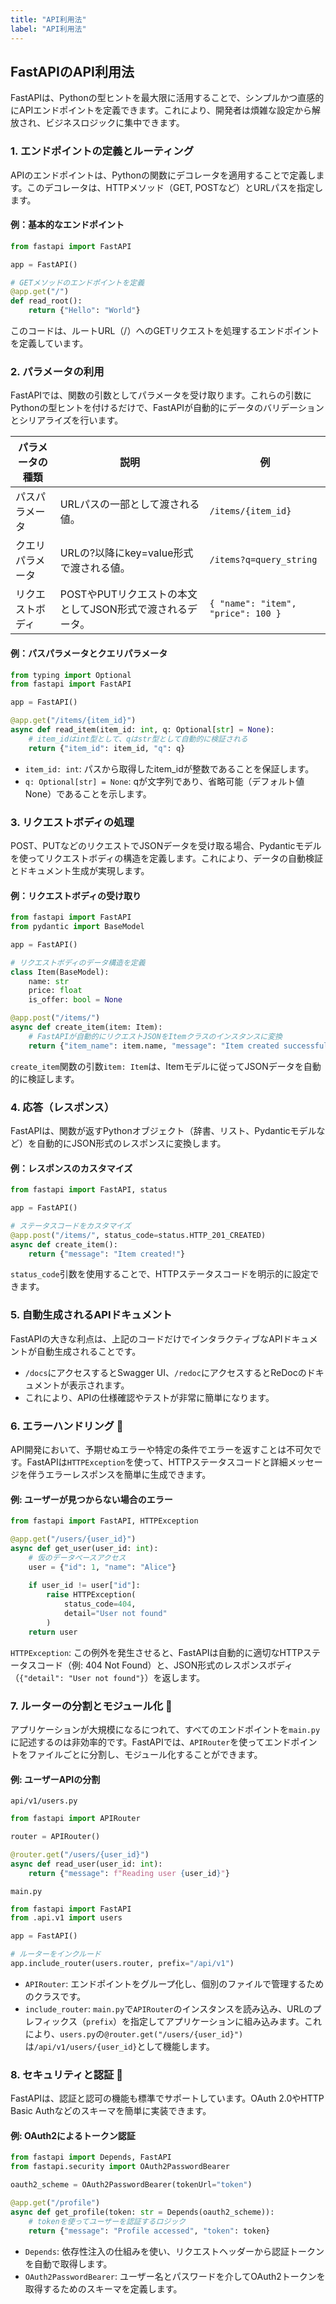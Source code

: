 ```yaml
---
title: "API利用法"
label: "API利用法"
---
```


## FastAPIのAPI利用法

FastAPIは、Pythonの型ヒントを最大限に活用することで、シンプルかつ直感的にAPIエンドポイントを定義できます。これにより、開発者は煩雑な設定から解放され、ビジネスロジックに集中できます。

### 1. エンドポイントの定義とルーティング

APIのエンドポイントは、Pythonの関数にデコレータを適用することで定義します。このデコレータは、HTTPメソッド（GET, POSTなど）とURLパスを指定します。

#### 例：基本的なエンドポイント

```python
from fastapi import FastAPI

app = FastAPI()

# GETメソッドのエンドポイントを定義
@app.get("/")
def read_root():
    return {"Hello": "World"}
```
このコードは、ルートURL（/）へのGETリクエストを処理するエンドポイントを定義しています。

### 2. パラメータの利用

FastAPIでは、関数の引数としてパラメータを受け取ります。これらの引数にPythonの型ヒントを付けるだけで、FastAPIが自動的にデータのバリデーションとシリアライズを行います。

| パラメータの種類 | 説明 | 例 |
| --- | --- | --- |
| パスパラメータ | URLパスの一部として渡される値。 | `/items/{item_id}` |
| クエリパラメータ | URLの?以降にkey=value形式で渡される値。 | `/items?q=query_string` |
| リクエストボディ | POSTやPUTリクエストの本文としてJSON形式で渡されるデータ。 | `{ "name": "item", "price": 100 }` |

#### 例：パスパラメータとクエリパラメータ

```python
from typing import Optional
from fastapi import FastAPI

app = FastAPI()

@app.get("/items/{item_id}")
async def read_item(item_id: int, q: Optional[str] = None):
    # item_idはint型として、qはstr型として自動的に検証される
    return {"item_id": item_id, "q": q}
```
- `item_id: int`: パスから取得したitem_idが整数であることを保証します。
- `q: Optional[str] = None`: qが文字列であり、省略可能（デフォルト値None）であることを示します。

### 3. リクエストボディの処理

POST、PUTなどのリクエストでJSONデータを受け取る場合、Pydanticモデルを使ってリクエストボディの構造を定義します。これにより、データの自動検証とドキュメント生成が実現します。

#### 例：リクエストボディの受け取り

```python
from fastapi import FastAPI
from pydantic import BaseModel

app = FastAPI()

# リクエストボディのデータ構造を定義
class Item(BaseModel):
    name: str
    price: float
    is_offer: bool = None

@app.post("/items/")
async def create_item(item: Item):
    # FastAPIが自動的にリクエストJSONをItemクラスのインスタンスに変換
    return {"item_name": item.name, "message": "Item created successfully"}
```
`create_item`関数の引数`item: Item`は、Itemモデルに従ってJSONデータを自動的に検証します。

### 4. 応答（レスポンス）

FastAPIは、関数が返すPythonオブジェクト（辞書、リスト、Pydanticモデルなど）を自動的にJSON形式のレスポンスに変換します。

#### 例：レスポンスのカスタマイズ

```python
from fastapi import FastAPI, status

app = FastAPI()

# ステータスコードをカスタマイズ
@app.post("/items/", status_code=status.HTTP_201_CREATED)
async def create_item():
    return {"message": "Item created!"}
```
`status_code`引数を使用することで、HTTPステータスコードを明示的に設定できます。

### 5. 自動生成されるAPIドキュメント

FastAPIの大きな利点は、上記のコードだけでインタラクティブなAPIドキュメントが自動生成されることです。

- `/docs`にアクセスするとSwagger UI、`/redoc`にアクセスするとReDocのドキュメントが表示されます。
- これにより、APIの仕様確認やテストが非常に簡単になります。

### 6. エラーハンドリング 🚨

API開発において、予期せぬエラーや特定の条件でエラーを返すことは不可欠です。FastAPIは`HTTPException`を使って、HTTPステータスコードと詳細メッセージを伴うエラーレスポンスを簡単に生成できます。

#### 例: ユーザーが見つからない場合のエラー

```python
from fastapi import FastAPI, HTTPException

@app.get("/users/{user_id}")
async def get_user(user_id: int):
    # 仮のデータベースアクセス
    user = {"id": 1, "name": "Alice"}
    
    if user_id != user["id"]:
        raise HTTPException(
            status_code=404, 
            detail="User not found"
        )
    return user
```
`HTTPException`: この例外を発生させると、FastAPIは自動的に適切なHTTPステータスコード（例: 404 Not Found）と、JSON形式のレスポンスボディ（`{"detail": "User not found"}`）を返します。

### 7. ルーターの分割とモジュール化 🧩

アプリケーションが大規模になるにつれて、すべてのエンドポイントを`main.py`に記述するのは非効率的です。FastAPIでは、`APIRouter`を使ってエンドポイントをファイルごとに分割し、モジュール化することができます。

#### 例: ユーザーAPIの分割

`api/v1/users.py`

```python
from fastapi import APIRouter

router = APIRouter()

@router.get("/users/{user_id}")
async def read_user(user_id: int):
    return {"message": f"Reading user {user_id}"}
```

`main.py`

```python
from fastapi import FastAPI
from .api.v1 import users

app = FastAPI()

# ルーターをインクルード
app.include_router(users.router, prefix="/api/v1")
```
- `APIRouter`: エンドポイントをグループ化し、個別のファイルで管理するためのクラスです。
- `include_router`: `main.py`で`APIRouter`のインスタンスを読み込み、URLのプレフィックス（`prefix`）を指定してアプリケーションに組み込みます。これにより、`users.py`の`@router.get("/users/{user_id}")`は`/api/v1/users/{user_id}`として機能します。

### 8. セキュリティと認証 🔑

FastAPIは、認証と認可の機能も標準でサポートしています。OAuth 2.0やHTTP Basic Authなどのスキーマを簡単に実装できます。

#### 例: OAuth2によるトークン認証

```python
from fastapi import Depends, FastAPI
from fastapi.security import OAuth2PasswordBearer

oauth2_scheme = OAuth2PasswordBearer(tokenUrl="token")

@app.get("/profile")
async def get_profile(token: str = Depends(oauth2_scheme)):
    # tokenを使ってユーザーを認証するロジック
    return {"message": "Profile accessed", "token": token}
```
- `Depends`: 依存性注入の仕組みを使い、リクエストヘッダーから認証トークンを自動で取得します。
- `OAuth2PasswordBearer`: ユーザー名とパスワードを介してOAuth2トークンを取得するためのスキーマを定義します。